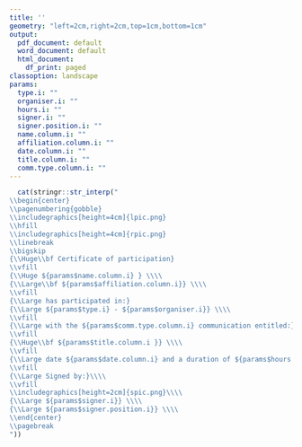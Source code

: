 ```yaml
---
title: ''
geometry: "left=2cm,right=2cm,top=1cm,bottom=1cm"
output:
  pdf_document: default
  word_document: default
  html_document:
    df_print: paged
classoption: landscape
params:
  type.i: ""
  organiser.i: ""
  hours.i: ""
  signer.i: ""
  signer.position.i: ""
  name.column.i: ""
  affiliation.column.i: ""
  date.column.i: ""
  title.column.i: ""
  comm.type.column.i: ""
---
```

```r
  cat(stringr::str_interp("
\\begin{center}
\\pagenumbering{gobble}
\\includegraphics[height=4cm]{lpic.png} 
\\hfill
\\includegraphics[height=4cm]{rpic.png}
\\linebreak
\\bigskip
{\\Huge\\bf Certificate of participation} 
\\vfill
{\\Huge ${params$name.column.i} } \\\\
{\\Large\\bf ${params$affiliation.column.i}} \\\\
\\vfill
{\\Large has participated in:}
{\\Large ${params$type.i} - ${params$organiser.i}} \\\\
\\vfill
{\\Large with the ${params$comm.type.column.i} communication entitled:} \\\\
\\vfill
{\\Huge\\bf ${params$title.column.i }} \\\\
\\vfill
{\\Large date ${params$date.column.i} and a duration of ${params$hours.i} hour(s).} \\\\
\\vfill
{\\Large Signed by:}\\\\
\\vfill
\\includegraphics[height=2cm]{spic.png}\\\\
{\\Large ${params$signer.i}} \\\\
{\\Large ${params$signer.position.i}} \\\\
\\end{center}
\\pagebreak
"))
```
